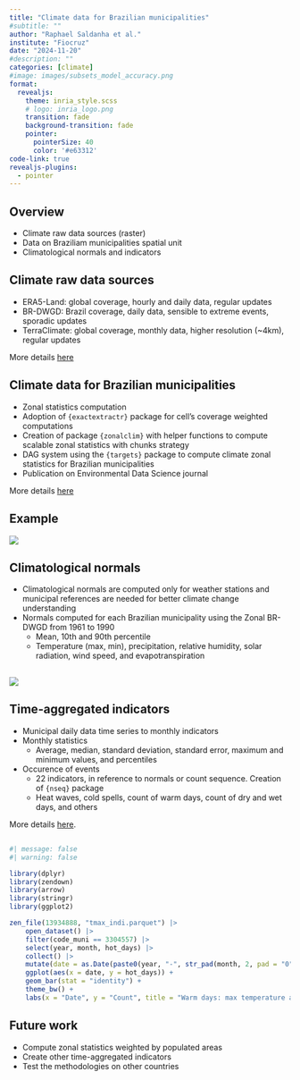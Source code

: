 ```yaml
---
title: "Climate data for Brazilian municipalities"
#subtitle: ""
author: "Raphael Saldanha et al."
institute: "Fiocruz"
date: "2024-11-20"
#description: ""
categories: [climate]
#image: images/subsets_model_accuracy.png
format:
  revealjs: 
    theme: inria_style.scss
    # logo: inria_logo.png
    transition: fade
    background-transition: fade
    pointer:
      pointerSize: 40
      color: '#e63312'
code-link: true
revealjs-plugins:
  - pointer
---
```


## Overview

-   Climate raw data sources (raster)
-   Data on Braziliam municipalities spatial unit
-   Climatological normals and indicators

## Climate raw data sources

-   [ERA5-Land]{.hl}: global coverage, hourly and daily data, regular updates
-  [BR-DWGD]{.hl}: Brazil coverage, daily data, sensible to extreme events, sporadic updates
-   [TerraClimate]{.hl}: global coverage, monthly data, higher resolution (~4km), regular updates

More details [here](https://rfsaldanha.github.io/data-projects/era5land-daily-latin-america.html)

## Climate data for Brazilian municipalities

-   Zonal statistics computation
-   Adoption of `{exactextractr}` package for cell's coverage weighted computations
-   Creation of package `{zonalclim}` with helper functions to compute scalable zonal statistics with chunks strategy
-   DAG system using the `{targets}` package to compute climate zonal statistics for Brazilian municipalities
-   Publication on Environmental Data Science journal

More details [here](https://rfsaldanha.github.io/data-projects/brazil-climate-zonal-indicators.html)

## Example

![](../data-projects/images/zonal_brdwgd-01.png)

## Climatological normals

-   Climatological normals are computed only for weather stations and municipal references are needed for better climate change understanding
-   Normals computed for each Brazilian municipality using the Zonal BR-DWGD from 1961 to 1990
    -   Mean, 10th and 90th percentile
    -   Temperature (max, min), precipitation, relative humidity, solar radiation, wind speed, and evapotranspiration

##

![](../data-projects/brazil_climate_normals_indicators_files/figure-html/unnamed-chunk-31-1.png)

## Time-aggregated indicators

-   Municipal daily data time series to monthly indicators
-   Monthly statistics 
    -   Average, median, standard deviation, standard error, maximum and minimum values, and percentiles
-   Occurence of events 
    -   22 indicators, in reference to normals or count sequence. Creation of `{nseq}` package
    -   Heat waves, cold spells, count of warm days, count of dry and wet days, and others

More details [here](https://rfsaldanha.github.io/data-projects/brazil_climate_normals_indicators.html).

## 


```r
#| message: false
#| warning: false

library(dplyr)
library(zendown)
library(arrow)
library(stringr)
library(ggplot2)

zen_file(13934888, "tmax_indi.parquet") |>
    open_dataset() |>
    filter(code_muni == 3304557) |>
    select(year, month, hot_days) |>
    collect() |>
    mutate(date = as.Date(paste0(year, "-", str_pad(month, 2, pad = "0"), "-", "01"))) |>
    ggplot(aes(x = date, y = hot_days)) +
    geom_bar(stat = "identity") +
    theme_bw() +
    labs(x = "Date", y = "Count", title = "Warm days: max temperature above normal 90th percentile", subtitle = "Rio de Janeiro, RJ")
```

## Future work

-   Compute zonal statistics weighted by populated areas
-   Create other time-aggregated indicators
-   Test the methodologies on other countries